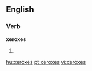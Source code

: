 ==English==

===Verb===
'''xeroxes'''

# {{third-person singular of|[[xerox]]}}

[[hu:xeroxes]]
[[pt:xeroxes]]
[[vi:xeroxes]]